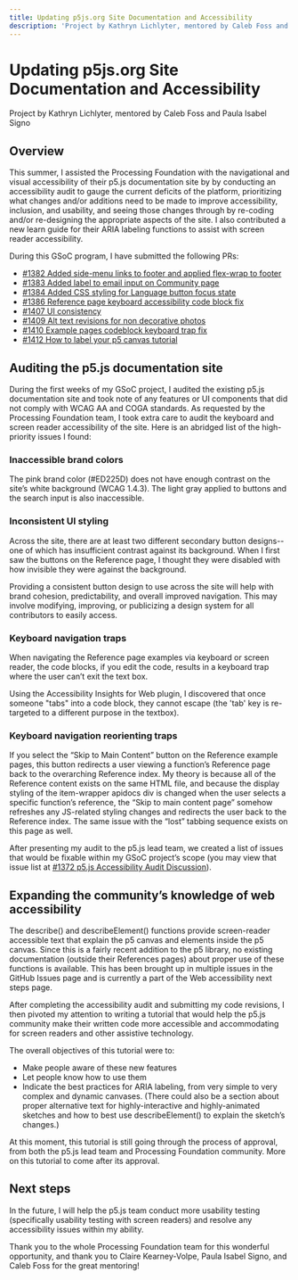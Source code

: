 ```yaml
---
title: Updating p5js.org Site Documentation and Accessibility
description: 'Project by Kathryn Lichlyter, mentored by Caleb Foss and Paula Isabel Signo'
---
```

# Updating p5js.org Site Documentation and Accessibility

Project by Kathryn Lichlyter, mentored by Caleb Foss and Paula Isabel Signo

## Overview

This summer, I assisted the Processing Foundation with the navigational and visual accessibility of their p5.js documentation site by by conducting an accessibility audit to gauge the current deficits of the platform, prioritizing what changes and/or additions need to be made to improve accessibility, inclusion, and usability, and seeing those changes through by re-coding and/or re-designing the appropriate aspects of the site. I also contributed a new learn guide for their ARIA labeling functions to assist with screen reader accessibility.

During this GSoC program, I have submitted the following PRs:

* [#1382 Added side-menu links to footer and applied flex-wrap to footer](https://github.com/processing/p5.js-website/pull/1382)
* [#1383 Added label to email input on Community page](https://github.com/processing/p5.js-website/pull/1383)
* [#1384 Added CSS styling for Language button focus state](https://github.com/processing/p5.js-website/pull/1384)
* [#1386 Reference page keyboard accessibility code block fix](https://github.com/processing/p5.js-website/pull/1386)
* [#1407 UI consistency](https://github.com/processing/p5.js-website/pull/1407)
* [#1409 Alt text revisions for non decorative photos](https://github.com/processing/p5.js-website/pull/1409)
* [#1410 Example pages codeblock keyboard trap fix](https://github.com/processing/p5.js-website/pull/1410)
* [#1412 How to label your p5 canvas tutorial](https://github.com/processing/p5.js-website/pull/1412)

## Auditing the p5.js documentation site

During the first weeks of my GSoC project, I audited the existing p5.js documentation site and took note of any features or UI components that did not comply with WCAG AA and COGA standards. As requested by the Processing Foundation team, I took extra care to audit the keyboard and screen reader accessibility of the site. Here is an abridged list of the high-priority issues I found:

### Inaccessible brand colors

The pink brand color (#ED225D) does not have enough contrast on the site’s white background (WCAG 1.4.3). The light gray applied to buttons and the search input is also inaccessible.

### Inconsistent UI styling

Across the site, there are at least two different secondary button designs-- one of which has insufficient contrast against its background. When I first saw the buttons on the Reference page, I thought they were disabled with how invisible they were against the background.

Providing a consistent button design to use across the site will help with brand cohesion, predictability, and overall improved navigation. This may involve modifying, improving, or publicizing a design system for all contributors to easily access.

### Keyboard navigation traps

When navigating the Reference page examples via keyboard or screen reader, the code blocks, if you edit the code, results in a keyboard trap where the user can’t exit the text box.

Using the Accessibility Insights for Web plugin, I discovered that once someone "tabs" into a code block, they cannot escape (the 'tab' key is re-targeted to a different purpose in the textbox).

### Keyboard navigation reorienting traps

If you select the “Skip to Main Content” button on the Reference example pages, this button redirects a user viewing a function’s Reference page back to the overarching Reference index. My theory is because all of the Reference content exists on the same HTML file, and because the display styling of the item-wrapper apidocs div is changed when the user selects a specific function’s reference, the “Skip to main content page” somehow refreshes any JS-related styling changes and redirects the user back to the Reference index. The same issue with the “lost” tabbing sequence exists on this page as well.

After presenting my audit to the p5.js lead team, we created a list of issues that would be fixable within my GSoC project’s scope (you may view that issue list at [#1372 p5.js Accessibility Audit Discussion](https://github.com/processing/p5.js-website/issues/1372)).

## Expanding the community’s knowledge of web accessibility

The describe() and describeElement() functions provide screen-reader accessible text that explain the p5 canvas and elements inside the p5 canvas. Since this is a fairly recent addition to the p5 library, no existing documentation (outside their References pages) about proper use of these functions is available. This has been brought up in multiple issues in the GitHub Issues page and is currently a part of the Web accessibility next steps page.

After completing the accessibility audit and submitting my code revisions, I then pivoted my attention to writing a tutorial that would help the p5.js community make their written code more accessible and accommodating for screen readers and other assistive technology.

The overall objectives of this tutorial were to:

* Make people aware of these new features
* Let people know how to use them
* Indicate the best practices for ARIA labeling, from very simple to very complex and dynamic canvases. (There could also be a section about proper alternative text for highly-interactive and highly-animated sketches and how to best use describeElement() to explain the sketch’s changes.)

At this moment, this tutorial is still going through the process of approval, from both the p5.js lead team and Processing Foundation community. More on this tutorial to come after its approval.

## Next steps

In the future, I will help the p5.js team conduct more usability testing (specifically usability testing with screen readers) and resolve any accessibility issues within my ability.

Thank you to the whole Processing Foundation team for this wonderful opportunity, and thank you to Claire Kearney-Volpe, Paula Isabel Signo, and Caleb Foss for the great mentoring!
